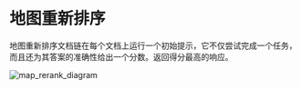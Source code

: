 # 地图重新排序

地图重新排序文档链在每个文档上运行一个初始提示，它不仅尝试完成一个任务，而且还为其答案的准确性给出一个分数。返回得分最高的响应。

![map_rerank_diagram](/img/map_rerank.jpg)